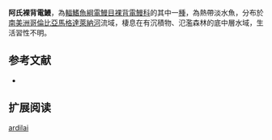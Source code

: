 {{Speciesbox
| name = 阿氏裸背電鰻
| status = NE
| status_system = IUCN3.1
| genus = Gymnotus
| species = ardilai
| authority = [[Maldonado-Ocampo_&_Albert|Maldonado-Ocampo & Albert]], 2004
| synonyms = 
}}
'''阿氏裸背電鰻'''，為[[輻鰭魚綱|輻鰭魚綱]][[電鰻目|電鰻目]][[裸背電鰻科|裸背電鰻科]]的其中一[[種|種]]，為熱帶淡水魚，分布於[[南美洲|南美洲]][[哥倫比亞|哥倫比亞]][[馬格達萊納河|馬格達萊納河]]流域，棲息在有沉積物、氾濫森林的底中層水域，生活習性不明。

==参考文献==
*{{FishBase_species|genus=Gymnotus|species=ardilai|year=2015|month=9}}

== 扩展阅读 ==
{{refbegin}}
{{wikispecies-inline|Gymnotus ardilai|阿氏裸背電鰻}}
{{refend}}
{{Taxonbar|from=Q6417284}}

[[Category:裸背電鰻屬|ardilai]]